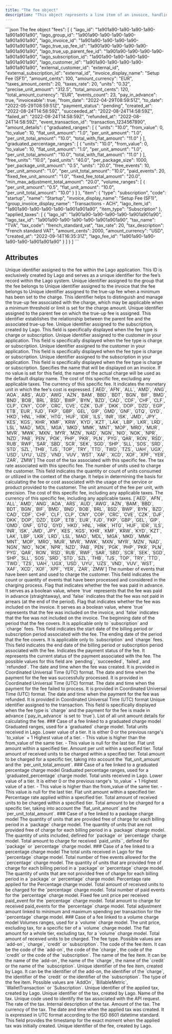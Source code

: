 ```yaml
---
title: "The fee object"
description: "This object represents a line item of an invoice, handling amount, billed units and item description."
---
```


<RequestExample>
```json The fee object
  "fees": [
    {
      "lago_id": "1a901a90-1a90-1a90-1a90-1a901a901a90",
      "lago_group_id": "1a901a90-1a90-1a90-1a90-1a901a901a90",
      "lago_invoice_id": "1a901a90-1a90-1a90-1a90-1a901a901a90",
      "lago_true_up_fee_id": "1a901a90-1a90-1a90-1a90-1a901a901a90",
      "lago_true_up_parent_fee_id": "1a901a90-1a90-1a90-1a90-1a901a901a90",
      "lago_subscription_id": "1a901a90-1a90-1a90-1a90-1a901a901a90",
      "lago_customer_id": "1a901a90-1a90-1a90-1a90-1a901a901a90",
      "external_customer_id": "external_id",
      "external_subscription_id": "external_id",
      "invoice_display_name": "Setup Fee (SF1)",
      "amount_cents": 100,
      "amount_currency": "EUR",
      "taxes_amount_cents": 20,
      "taxes_rate": 20,
      "units": "0.32",
      "precise_unit_amount": "312.5",
      "total_amount_cents": 120,
      "total_amount_currency": "EUR",
      "events_count": 23,
      "pay_in_advance": true,
      "invoiceable": true,
      "from_date": "2022-04-29T08:59:51Z",
      "to_date": "2022-05-29T08:59:51Z",
      "payment_status": "pending",
      "created_at": "2022-08-24T14:58:59Z",
      "succeeded_at": "2022-08-24T14:58:59Z",
      "failed_at": "2022-08-24T14:58:59Z",
      "refunded_at": "2022-08-24T14:58:59Z",
      "event_transaction_id": "transaction_1234567890",
      "amount_details": {
        "graduated_ranges": [
          {
            "units": "10.0",
            "from_value": 0,
            "to_value": 10,
            "flat_unit_amount": "1.0",
            "per_unit_amount": "1.0",
            "per_unit_total_amount": "10.0",
            "total_with_flat_amount": "11.0"
          }
        ],
        "graduated_percentage_ranges": [
          {
            "units": "10.0",
            "from_value": 0,
            "to_value": 10,
            "flat_unit_amount": "1.0",
            "per_unit_amount": "1.0",
            "per_unit_total_amount": "10.0",
            "total_with_flat_amount": "11.0"
          }
        ],
        "free_units": "10.0",
        "paid_units": "40.0",
        "per_package_size": 1000,
        "per_package_unit_amount": "0.5",
        "units": "20.0",
        "free_events": 10,
        "per_unit_amount": "1.0",
        "per_unit_total_amount": "10.0",
        "paid_events": 20,
        "fixed_fee_unit_amount": "1.0",
        "fixed_fee_total_amount": "20.0",
        "min_max_adjustment_total_amount": "20.0",
        "volume_ranges": [
          {
            "per_unit_amount": "0.5",
            "flat_unit_amount": "10.0",
            "per_unit_total_amount": "10.0"
          }
        ]
      },
      "item": {
        "type": "subscription",
        "code": "startup",
        "name": "Startup",
        "invoice_display_name": "Setup Fee (SF1)",
        "group_invoice_display_name": "Transactions - ACH",
        "lago_item_id": "1a901a90-1a90-1a90-1a90-1a901a901a90",
        "item_type": "Subscription"
      },
      "applied_taxes": [
        {
          "lago_id": "1a901a90-1a90-1a90-1a90-1a901a901a90",
          "lago_tax_id": "1a901a90-1a90-1a90-1a90-1a901a901a90",
          "tax_name": "TVA",
          "tax_code": "french_standard_vat",
          "tax_rate": 20,
          "tax_description": "French standard VAT",
          "amount_cents": 2000,
          "amount_currency": "USD",
          "created_at": "2022-09-14T16:35:31Z",
          "lago_fee_id": "1a901a90-1a90-1a90-1a90-1a901a901a90"
        }
      ]
    }
  ]
```
</RequestExample>

## Attributes

<ResponseField name="fee" type="object">
  <Expandable title="object" defaultOpen="true">
    <ResponseField name="lago_id" type="string" required>
      Unique identifier assigned to the fee within the Lago application. 
      This ID is exclusively created by Lago and serves as a unique identifier for the fee’s record within the Lago system.
    </ResponseField>
    <ResponseField name="lago_group_id" type="string">
      Unique identifier assigned to the group that the fee belongs to
    </ResponseField>
    <ResponseField name="lago_invoice_id" type="string">
      Unique identifier assigned to the invoice that the fee belongs to
    </ResponseField>
    <ResponseField name="lago_true_up_fee_id" type="string">
      Unique identifier assigned to the true-up fee when a minimum has been set to the charge. 
      This identifier helps to distinguish and manage the true-up fee associated with the charge, which may be applicable when a minimum threshold or limit is set for the charge amount.
    </ResponseField>
    <ResponseField name="lago_true_up_parent_fee_id" type="string">
      Unique identifier assigned to the parent fee on which the true-up fee is assigned. 
      This identifier establishes the relationship between the parent fee and the associated true-up fee.
    </ResponseField>
    <ResponseField name="lago_subscription_id" type="string">
      Unique identifier assigned to the subscription, created by Lago. 
      This field is specifically displayed when the fee type is charge or subscription.
    </ResponseField>
    <ResponseField name="lago_customer_id" type="string">
      Unique identifier assigned to the customer in your application. 
      This field is specifically displayed when the fee type is charge or subscription.
    </ResponseField>
    <ResponseField name="external_customer_id" type="string">
      Unique identifier assigned to the customer in your application. 
      This field is specifically displayed when the fee type is charge or subscription.
    </ResponseField>
    <ResponseField name="external_subscription_id" type="string">
      Unique identifier assigned to the subscription in your application. 
      This field is specifically displayed when the fee type is charge or subscription.
    </ResponseField>
    <ResponseField name="invoice_display_name" type="string">
      Specifies the name that will be displayed on an invoice. 
      If no value is set for this field, the name of the actual charge will be used as the default display name.
    </ResponseField>
    <ResponseField name="amount_cents" type="integer" required>
      The cost of this specific fee, excluding any applicable taxes.
    </ResponseField>
    <ResponseField name="amount_currency" type="string" required>
      The currency of this specific fee. 
      It indicates the monetary unit in which the fee's cost is expressed.
      <Expandable title="Enum">
        [`AED`, `AFN`, `ALL`, `AMD`, `ANG`, `AOA`, `ARS`, `AUD`, `AWG`, `AZN`, `BAM`, `BBD`, `BDT`, `BGN`, `BIF`, `BMD`, `BND`, `BOB`, `BRL`, `BSD`, `BWP`, `BYN`, `BZD`, `CAD`, `CDF`, `CHF`, `CLF`, `CLP`, `CNY`, `COP`, `CRC`, `CVE`, `CZK`, `DJF`, `DKK`, `DOP`, `DZD`, `EGP`, `ETB`, `EUR`, `FJD`, `FKP`, `GBP`, `GEL`, `GIP`, `GMD`, `GNF`, `GTQ`, `GYD`, `HKD`, `HNL`, `HRK`, `HTG`, `HUF`, `IDR`, `ILS`, `INR`, `ISK`, `JMD`, `JPY`, `KES`, `KGS`, `KHR`, `KMF`, `KRW`, `KYD`, `KZT`, `LAK`, `LBP`, `LKR`, `LRD`, `LSL`, `MAD`, `MDL`, `MGA`, `MKD`, `MMK`, `MNT`, `MOP`, `MRO`, `MUR`, `MVR`, `MWK`, `MXN`, `MYR`, `MZN`, `NAD`, `NGN`, `NIO`, `NOK`, `NPR`, `NZD`, `PAB`, `PEN`, `PGK`, `PHP`, `PKR`, `PLN`, `PYG`, `QAR`, `RON`, `RSD`, `RUB`, `RWF`, `SAR`, `SBD`, `SCR`, `SEK`, `SGD`, `SHP`, `SLL`, `SOS`, `SRD`, `STD`, `SZL`, `THB`, `TJS`, `TOP`, `TRY`, `TTD`, `TWD`, `TZS`, `UAH`, `UGX`, `USD`, `UYU`, `UZS`, `VND`, `VUV`, `WST`, `XAF`, `XCD`, `XOF`, `XPF`, `YER`, `ZAR`, `ZMW`]
      </Expandable>
    </ResponseField>
    <ResponseField name="taxes_amount_cents" type="integer" required>
      The cost of the tax associated with this specific fee.
    </ResponseField>
    <ResponseField name="taxes_rate" type="number" required>
      The tax rate associated with this specific fee.
    </ResponseField>
    <ResponseField name="units" type="string" required>
      The number of units used to charge the customer. This field indicates the quantity or count of units consumed or utilized in the context of the charge. It helps in determining the basis for calculating the fee or cost associated with the usage of the service or product provided to the customer.
    </ResponseField>
    <ResponseField name="precise_unit_amount" type="string" required>
      The unit amount of the fee per unit, with precision.
    </ResponseField>
    <ResponseField name="total_amount_cents" type="integer" required>
      The cost of this specific fee, including any applicable taxes.
    </ResponseField>    
    <ResponseField name="total_amount_currency" type="string" required>
      The currency of this specific fee, including any applicable taxes.
      <Expandable title="Enum">
        [`AED`, `AFN`, `ALL`, `AMD`, `ANG`, `AOA`, `ARS`, `AUD`, `AWG`, `AZN`, `BAM`, `BBD`, `BDT`, `BGN`, `BIF`, `BMD`, `BND`, `BOB`, `BRL`, `BSD`, `BWP`, `BYN`, `BZD`, `CAD`, `CDF`, `CHF`, `CLF`, `CLP`, `CNY`, `COP`, `CRC`, `CVE`, `CZK`, `DJF`, `DKK`, `DOP`, `DZD`, `EGP`, `ETB`, `EUR`, `FJD`, `FKP`, `GBP`, `GEL`, `GIP`, `GMD`, `GNF`, `GTQ`, `GYD`, `HKD`, `HNL`, `HRK`, `HTG`, `HUF`, `IDR`, `ILS`, `INR`, `ISK`, `JMD`, `JPY`, `KES`, `KGS`, `KHR`, `KMF`, `KRW`, `KYD`, `KZT`, `LAK`, `LBP`, `LKR`, `LRD`, `LSL`, `MAD`, `MDL`, `MGA`, `MKD`, `MMK`, `MNT`, `MOP`, `MRO`, `MUR`, `MVR`, `MWK`, `MXN`, `MYR`, `MZN`, `NAD`, `NGN`, `NIO`, `NOK`, `NPR`, `NZD`, `PAB`, `PEN`, `PGK`, `PHP`, `PKR`, `PLN`, `PYG`, `QAR`, `RON`, `RSD`, `RUB`, `RWF`, `SAR`, `SBD`, `SCR`, `SEK`, `SGD`, `SHP`, `SLL`, `SOS`, `SRD`, `STD`, `SZL`, `THB`, `TJS`, `TOP`, `TRY`, `TTD`, `TWD`, `TZS`, `UAH`, `UGX`, `USD`, `UYU`, `UZS`, `VND`, `VUV`, `WST`, `XAF`, `XCD`, `XOF`, `XPF`, `YER`, `ZAR`, `ZMW`]
      </Expandable>
    </ResponseField>    
    <ResponseField name="events_count" type="integer">
      The number of events that have been sent and used to charge the customer. This field indicates the count or quantity of events that have been processed and considered in the charging process.
    </ResponseField>
    <ResponseField name="pay_in_advance" type="boolean" required>
      Flag that indicates whether the fee was paid in advance. It serves as a boolean value, where `true` represents that the 
      fee was paid in advance (straightaway), and `false` indicates that the fee was not paid in arrears (at the end of the period).
    </ResponseField>
    <ResponseField name="invoiceable" type="boolean" required>
      Flag that indicates whether the fee was included on the invoice. It serves as a boolean value, where `true` represents 
      that the fee was included on the invoice, and `false` indicates that the fee was not included on the invoice.
    </ResponseField>
    <ResponseField name="from_date" type="string">
      The beginning date of the period that the fee covers. It is applicable only to `subscription` and `charge` fees. This field indicates the start date of the billing period or subscription period associated with the fee.
    </ResponseField>    
    <ResponseField name="to_date" type="string">
      The ending date of the period that the fee covers. It is applicable only to `subscription` and `charge` fees. This field indicates the end date of the billing period or subscription period associated with the fee.
    </ResponseField>    
    <ResponseField name="payment_status" type="string" required>
      Indicates the payment status of the fee. It represents the current status of the payment associated with the fee. 
      The possible values for this field are `pending`, `succeeded`, `failed`, and `refunded`.
    </ResponseField>    
    <ResponseField name="created_at" type="string">
      The date and time when the fee was created. It is provided in Coordinated Universal Time (UTC) format.
    </ResponseField>    
    <ResponseField name="succeeded_at" type="string">
      The date and time when the payment for the fee was successfully processed. It is provided in Coordinated Universal Time (UTC) format.
    </ResponseField>    
    <ResponseField name="failed_at" type="string">
      The date and time when the payment for the fee failed to process. It is provided in Coordinated Universal Time (UTC) format.
    </ResponseField>    
    <ResponseField name="refunded_at" type="string">
      The date and time when the payment for the fee was refunded. It is provided in Coordinated Universal Time (UTC) format
    </ResponseField>    
    <ResponseField name="event_transaction_id" type="string">
      Unique identifier assigned to the transaction. This field is specifically displayed when the fee type is `charge` and the 
      payment for the fee is made in advance (`pay_in_advance` is set to `true`).
    </ResponseField>
    <ResponseField name="amount_details" type="object" required>
      List of all unit amount details for calculating the fee.
      <Expandable>
        ### Case of a fee linked to a graduated charge model
        <ResponseField name="graduated_ranges" type="array">
          Graduated ranges, used for a `graduated` charge model.
          <Expandable>
            <ResponseField name="units" type="string">
              Total units received in Lago.
            </ResponseField>
            <ResponseField name="from_value" type="integer" >
              Lower value of a tier. It is either 0 or the previous range's `to_value` + 1
            </ResponseField>
            <ResponseField name="to_value" type="integer">
              Highest value of a tier.
              - This value is higher than the from_value of the same tier.
              - This value is null for the last tier.
            </ResponseField>
            <ResponseField name="flat_unit_amount" type="string">
              Flat unit amount within a specified tier.
            </ResponseField>
            <ResponseField name="per_unit_amount" type="string">
              Amount per unit within a specified tier.
            </ResponseField>
            <ResponseField name="per_unit_total_amount" type="string">
              Total amount of received units to be charged within a specified tier.
            </ResponseField>
            <ResponseField name="total_with_flat_amount" type="string">
              Total amount to be charged for a specific tier, taking into account the `flat_unit_amount` and the `per_unit_total_amount`.
            </ResponseField>
          </Expandable>    
        </ResponseField>
        ### Case of a fee linked to a graduated percentage charge model
        <ResponseField name="graduated_percentage_ranges" type="array">
          Graduated percentage ranges, used for a `graduated_percentage` charge model.
          <Expandable>
            <ResponseField name="units" type="string">
              Total units received in Lago.
            </ResponseField>
            <ResponseField name="from_value" type="integer">
              Lower value of a tier. It is either 0 or the previous range's `to_value` + 1
            </ResponseField>
            <ResponseField name="to_value" type="integer">
              Highest value of a tier.
              - This value is higher than the from_value of the same tier.
              - This value is null for the last tier.
            </ResponseField>
            <ResponseField name="flat_unit_amount" type="string">
              Flat unit amount within a specified tier.
            </ResponseField>
            <ResponseField name="rate" type="string">
              Percentage rate applied within a specified tier.
            </ResponseField>
            <ResponseField name="per_unit_total_amount" type="string">
              Total amount of received units to be charged within a specified tier.
            </ResponseField>
            <ResponseField name="total_with_flat_amount" type="string">
              Total amount to be charged for a specific tier, taking into account the `flat_unit_amount` and the `per_unit_total_amount`.
            </ResponseField>
          </Expandable>    
        </ResponseField>
        ### Case of a fee linked to a package charge model
        <ResponseField name="free_units" type="string">
          The quantity of units that are provided free of charge for each billing period in a `package` charge model.
        </ResponseField>
        <ResponseField name="paid_units" type="string">
          The quantity of units that are not provided free of charge for each billing period in a `package` charge model.
        </ResponseField>
        <ResponseField name="per_package_size" type="integer">
          The quantity of units included, defined for `package` or `percentage` charge model.
        </ResponseField>
        <ResponseField name="per_package_unit_amount" type="string">
          Total amount to charge for received `paid_units``, defined for `package` or `percentage` charge model.
        </ResponseField>
        ### Case of a fee linked to a percentage charge model
        <ResponseField name="units" type="string">
          The total units received in Lago for the `percentage` charge model.
        </ResponseField>
        <ResponseField name="free_events" type="integer">
          Total number of free events allowed for the `percentage` charge model.
        </ResponseField>
        <ResponseField name="free_units" type="string">
          The quantity of units that are provided free of charge for each billing period in a `package` or `percentage` charge model.
        </ResponseField>
        <ResponseField name="paid_units" type="string">
          The quantity of units that are not provided free of charge for each billing period in a `package` or `percentage` charge model.
        </ResponseField>
        <ResponseField name="rate" type="string">
          Percentage rate applied for the Percentage charge model.
        </ResponseField>
        <ResponseField name="per_unit_total_amount" type="string">
          Total amount of received units to be charged for the `percentage` charge model.
        </ResponseField>
        <ResponseField name="paid_events" type="integer">
          Total number of paid events for the `percentage` charge model.
        </ResponseField>
        <ResponseField name="fixed_fee_unit_amount" type="string">
          Fixed fee unit price per received paid_event for the `percentage` charge model.
        </ResponseField>
        <ResponseField name="fixed_fee_total_amount" type="string">
          Total amount to charge for received paid_events for the `percentage` charge model.
        </ResponseField>
        <ResponseField name="min_max_adjustment_total_amount" type="string">
          Total adjustment amount linked to minimum and maximum spending per transaction for the `percentage` charge model.
        </ResponseField>
        ### Case of a fee linked to a volume charge model
        <ResponseField name="volume_ranges" type="array">
          Volumes ranges, used for a `volume` charge model.
          <Expandable>
            <ResponseField name="flat_unit_amount" type="string">
              The unit price, excluding tax, for a specific tier of a `volume` charge model.
            </ResponseField>
            <ResponseField name="per_unit_amount" type="string" >
              The flat amount for a whole tier, excluding tax, for a `volume` charge model.
            </ResponseField>
            <ResponseField name="per_unit_total_amount" type="string">
              Total amount of received units to be charged.
            </ResponseField>
          </Expandable>    
        </ResponseField>
      </Expandable>
    </ResponseField>     
    <ResponseField name="item" type="object">
      <Expandable title="item">
        <ResponseField name="type" type="string" required>
          The fee type. Possible values are `add-on`, `charge`, `credit` or `subscription`.
        </ResponseField>
        <ResponseField name="code" type="string" required>
          The code of the fee item. It can be the code of the `add-on`, the code of the `charge`, the code of the `credit` or the code of the `subscription`.
        </ResponseField>
        <ResponseField name="name" type="string" required>
          The name of the fee item. It can be the name of the `add-on`, the name of the `charge`, the name of the `credit` or the name of the `subscription`.
        </ResponseField>
        <ResponseField name="lago_item_id" type="string" required>
          Unique identifier of the fee item, created by Lago. It can be the identifier of the add-on, the identifier of the `charge`, the identifier of the `credit` or the identifier of the `subscription`.
        </ResponseField>
        <ResponseField name="item_type" type="string" required>
          The type of the fee item. Possible values are `AddOn`, `BillableMetric`, `WalletTransaction` or `Subscription`.
        </ResponseField>
      </Expandable>
    </ResponseField>    
    <ResponseField name="applied_taxes" type="object">
      <Expandable title="applied_taxes">
        <ResponseField name="lago_id" type="string" required>
          Unique identifier of the applied tax, created by Lago.
        </ResponseField>
        <ResponseField name="lago_tax_id" type="string" required>
          Unique identifier of the tax, created by Lago.
        </ResponseField>
        <ResponseField name="tax_name" type="string" required>
          Name of the tax.
        </ResponseField>
        <ResponseField name="tax_code" type="string" required>
          Unique code used to identify the tax associated with the API request.
        </ResponseField>
        <ResponseField name="tax_rate" type="number" required>
          The rate of the tax.
        </ResponseField>
        <ResponseField name="tax_description" type="string">
          Internal description of the tax.
        </ResponseField>
        <ResponseField name="amount_cents" type="integer" required>
          Amount of the tax.
        </ResponseField>
        <ResponseField name="amount_currency" type="string" required>
          The currency of the tax.
        </ResponseField>
        <ResponseField name="created_at" type="string" required>
          The date and time when the applied tax was created. It is expressed in UTC format according to the ISO 8601 datetime standard. This field provides the timestamp for the exact moment when the applied tax was initially created.
        </ResponseField>    
        <ResponseField name="lago_fee_id" type="string" required>
          Unique identifier of the fee, created by Lago.
        </ResponseField>           
      </Expandable>
    </ResponseField>
  </Expandable>
</ResponseField>